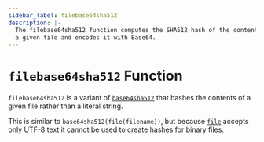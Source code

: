 ```yaml
---
sidebar_label: filebase64sha512
description: |-
  The filebase64sha512 function computes the SHA512 hash of the contents of
  a given file and encodes it with Base64.
---
```


# `filebase64sha512` Function

`filebase64sha512` is a variant of [`base64sha512`](/docs/language/functions/base64sha512)
that hashes the contents of a given file rather than a literal string.

This is similar to `base64sha512(file(filename))`, but
because [`file`](/docs/language/functions/file) accepts only UTF-8 text it cannot be used to
create hashes for binary files.
